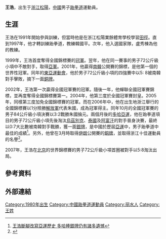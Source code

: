 {{Otheruses|王浩}}
'''王浩'''{{BD|1980年|7月13日||}}，出生于[[浙江|浙江]][[松陽|松陽]]，[[中華人民共和國|中國]]男子[[跆拳道|跆拳道]]運動員。

==生涯==
王浩在1991年開始參與訓練，但當時他是在浙江松陽業餘體育學校學習[[田徑|田徑]]。直到1997年，他才轉訓練跆拳道，教練韓國平。次年，他入選國家隊，盧秀棟為他的教練。

1999年，王浩首度奪得全國錦標賽的[[冠軍|冠軍]]。翌年，他在同一賽事的男子72公斤級小項中不敵對手，取得[[亞軍|亞軍]]。2001年，他贏得[[南韓|南韓]]公開賽的錦標，是他第一個的世界性冠軍。同年的[[2001年東亞運動會|東亞運動會]]，他於男子72公斤級小項的四強賽中以5: 8被南韓對手擊敗，摘下一面[[銅牌|銅牌]]。

2002年，王浩第一次贏得全國冠軍賽的冠軍。隨後一年，他蟬聯全國冠軍賽錦標，並再度奪得全國錦標賽第一。2004年，他第三度於全國冠軍賽封皇。2005年，同樣第三度加免全國錦標賽的冠軍。而在2006年中，他在出生地浙江舉行的全國錦標賽以1分險勝[[解放軍|解放軍]]代表朱國，成為冠軍得主。同年10月的全國冠軍賽的男子84公斤級小項決賽以3:2戰勝朱國掄元。兩個月後的[[2006年亞洲運動會|多哈亞運]]，他在跆拳道項目的男子72公斤級小項先後淘汰[[烏茲別克|烏茲別克]]、[[泰國|泰國]]及[[阿富汗|阿富汗]]的對手晉身決賽，最終以0:7大比數被南韓對手戰勝，獲一面[[銀牌|銀牌]]，是中國於歷屆[[亞運|亞運]]中，男子跆拳道中最佳的成績<ref>[http://sports.qianlong.com/4713/2006/12/08/2000@3553243.htm 王浩斷腳改寫亞運歷史 多哈捧銀牌仍有諸多遺憾]{{Dead link|date=2020年2月 |bot=InternetArchiveBot |fix-attempted=yes }}</ref>。另外，他曾在3月時取得[[伊朗|伊朗]]公開賽的[[銅牌|銅牌]]，並取得浙江十佳運動員的名譽<ref>{{Cite web |url=http://sports.zjol.com.cn/05sports/system/2007/03/15/008252097.shtml |title=06年度浙江十佳運動員掀開蓋頭 |accessdate=2007-05-28 |archive-date=2007-03-19 |archive-url=https://web.archive.org/web/20070319185449/http://sports.zjol.com.cn/05sports/system/2007/03/15/008252097.shtml |dead-url=no }}</ref>。

2007年，王浩在[[北京|北京]]的世界錦標賽的男子72公斤級小項首圈被對手以5:8淘汰出局。

== 參考資料 ==
{{Reflist}}

== 外部連結 ==

[[Category:1980年出生|Category:1980年出生]]
[[Category:中國跆拳道運動員|Category:中國跆拳道運動員]]
[[Category:丽水人|Category:丽水人]]
[[Category:王姓|Category:王姓]]
